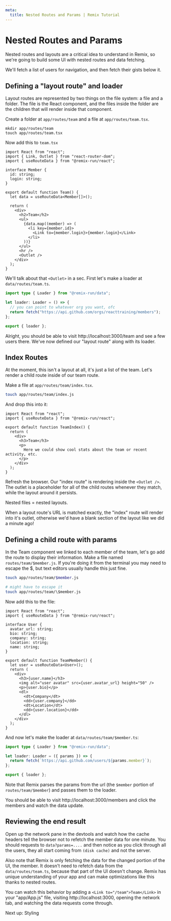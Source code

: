 ```yaml
---
meta:
  title: Nested Routes and Params | Remix Tutorial
---
```



# Nested Routes and Params

Nested routes and layouts are a critical idea to understand in Remix, so we're going to build some UI with nested routes and data fetching.

We'll fetch a list of users for navigation, and then fetch their gists below it.

## Defining a "layout route" and loader

Layout routes are represented by two things on the file system: a file and a folder. The file is the React component, and the files inside the folder are the children that will render inside that component.

Create a folder at `app/routes/team` and a file at `app/routes/team.tsx`.

```
mkdir app/routes/team
touch app/routes/team.tsx
```

Now add this to `team.tsx`

```tsx
import React from "react";
import { Link, Outlet } from "react-router-dom";
import { useRouteData } from "@remix-run/react";

interface Member {
  id: string;
  login: string;
}

export default function Team() {
  let data = useRouteData<Member[]>();

  return (
    <div>
      <h2>Team</h2>
      <ul>
        {data.map((member) => (
          <li key={member.id}>
            <Link to={member.login}>{member.login}</Link>
          </li>
        ))}
      </ul>
      <hr />
      <Outlet />
    </div>
  );
}
```

We'll talk about that `<Outlet>` in a sec. First let's make a loader at `data/routes/team.ts`.

```ts
import type { Loader } from "@remix-run/data";

let loader: Loader = () => {
  // you can point to whatever org you want, ofc
  return fetch("https://api.github.com/orgs/reacttraining/members");
};

export { loader };
```

Alright, you should be able to visit http://localhost:3000/team and see a few users there. We've now defined our "layout route" along with its loader.

## Index Routes

At the moment, this isn't a layout at all, it's just a list of the team. Let's render a child route inside of our team route.

Make a file at `app/routes/team/index.tsx`.

```bash
touch app/routes/team/index.js
```

And drop this into it:

```tsx
import React from "react";
import { useRouteData } from "@remix-run/react";

export default function TeamIndex() {
  return (
    <div>
      <h3>Team</h3>
      <p>
        Here we could show cool stats about the team or recent activity, etc.
      </p>
    </div>
  );
}
```

Refresh the browser. Our "index route" is rendering inside the `<Outlet />`. The outlet is a placeholder for all of the child routes whenever they match, while the layout around it persists.

Nested files = nested layouts.

When a layout route's URL is matched exactly, the "index" route will render into it's outlet, otherwise we'd have a blank section of the layout like we did a minute ago!

## Defining a child route with params

In the Team component we linked to each member of the team, let's go add the route to display their information. Make a file named `routes/team/$member.js`. If you're doing it from the terminal you may need to escape the \$, but text editors usually handle this just fine.

```bash
touch app/routes/team/$member.js

# might have to escape it
touch app/routes/team/\$member.js
```

Now add this to the file:

```tsx
import React from "react";
import { useRouteData } from "@remix-run/react";

interface User {
  avatar_url: string;
  bio: string;
  company: string;
  location: string;
  name: string;
}

export default function TeamMember() {
  let user = useRouteData<User>();
  return (
    <div>
      <h3>{user.name}</h3>
      <img alt="user avatar" src={user.avatar_url} height="50" />
      <p>{user.bio}</p>
      <dl>
        <dt>Company</dt>
        <dd>{user.company}</dd>
        <dt>Location</dt>
        <dd>{user.location}</dd>
      </dl>
    </div>
  );
}
```

And now let's make the loader at `data/routes/team/$member.ts`:

```ts
import type { Loader } from "@remix-run/data";

let loader: Loader = ({ params }) => {
  return fetch(`https://api.github.com/users/${params.member}`);
};

export { loader };
```

Note that Remix parses the params from the url (the `$member` portion of `routes/team/$member`) and passes them to the loader.

You should be able to visit http://localhost:3000/members and click the members and watch the data update.

## Reviewing the end result

Open up the network pane in the devtools and watch how the cache headers tell the browser not to refetch the member data for one minute. You should requests to `data?params=....` and then notice as you click through all the users, they all start coming from `(disk cache)` and not the server.

Also note that Remix is only fetching the data for the changed portion of the UI, the member. It doesn't need to refetch data from the `data/routes/team.ts`, because that part of the UI doesn't change. Remix has unique understanding of your app and can make optimizations like this thanks to nested routes.

You can watch this behavior by adding a `<Link to="/team">Team</Link>` in your "app/App.js" file, visiting http://localhost:3000, opening the network tab, and watching the data requests come through.

<div className="next-prev-links">
  <Link className="next" to="../styling">
    Next up: Styling
  </Link>
</div>
